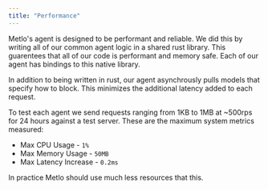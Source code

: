 ```yaml
---
title: "Performance"
---
```


Metlo's agent is designed to be performant and reliable. We did this by writing all of our common agent logic in a shared rust library.
This guarentees that all of our code is performant and memory safe.
Each of our agent has bindings to this native library.

In addition to being written in rust, our agent asynchrously pulls models that specify how to block.
This minimizes the additional latency added to each request.

To test each agent we send requests ranging from 1KB to 1MB at ~500rps for 24 hours against a test server.
These are the maximum system metrics measured:

* Max CPU Usage - `1%`
* Max Memory Usage - `50MB`
* Max Latency Increase - `0.2ms`

In practice Metlo should use much less resources that this.